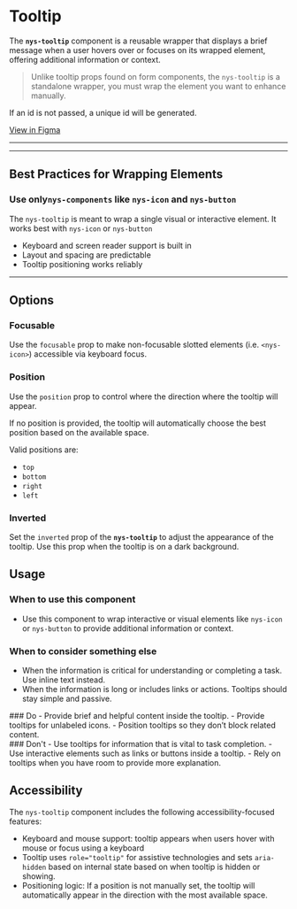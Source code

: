 
<Meta of={NysTooltipStories} title="Components/Tooltip/Documentation" />

# Tooltip

The **`nys-tooltip`** component is a reusable wrapper that displays a brief message when a user hovers over or focuses on its wrapped element, offering additional information or context.
> Unlike tooltip props found on form components, the `nys-tooltip` is a standalone wrapper, you must wrap the element you want to enhance manually.

If an id is not passed, a unique id will be generated.

<div className="nys-grid-row nys-grid-gap-1">
  <nys-badge label="Stable" prefixIcon="code"></nys-badge>
  <nys-badge
    prefixIcon
    prefix="WCAG 2.2"
    label="AA"
    intent="success"
  ></nys-badge>
  <p className="pill pill--uikit">
    <a href="https://www.figma.com/design/U2QpuSUXRTxbgG64Fzi9bu?node-id=4298-1477" target="_blank">View in Figma</a>
  </p>
</div>

---

<Canvas of={NysTooltipStories.Basic} />

<Controls />

---

## Best Practices for Wrapping Elements

### Use only`nys-components` like `nys-icon` and `nys-button`

The `nys-tooltip` is meant to wrap a single visual or interactive element. It works best with `nys-icon` or `nys-button`
- Keyboard and screen reader support is built in
- Layout and spacing are predictable
- Tooltip positioning works reliably

---

## Options
### Focusable
Use the `focusable` prop to make non-focusable slotted elements (i.e. `<nys-icon>`) accessible via keyboard focus.
<Canvas of={NysTooltipStories.Focusable} />

### Position
Use the `position` prop to control where the direction where the tooltip will appear.
<div style={{ display: 'flex', gap: '10px', verticalAlign: 'middle', alignItems: 'center' }}>
  <nys-icon size="xl" name="info"></nys-icon> If no position is provided, the tooltip will automatically choose the best position based on the available space.
</div>

Valid positions are:
- `top`
- `bottom`
- `right`
- `left`
<Canvas of={NysTooltipStories.Position} />

### Inverted
Set the `inverted` prop of the **`nys-tooltip`** to adjust the appearance of the tooltip. Use this prop when the tooltip is on a dark background.
<Canvas of={NysTooltipStories.Inverted} />

## Usage

### When to use this component
- Use this component to wrap interactive or visual elements like `nys-icon` or `nys-button` to provide additional information or context.

### When to consider something else
- When the information is critical for understanding or completing a task. Use inline text instead.
- When the information is long or includes links or actions. Tooltips should stay simple and passive.

<div className="nys-grid-row nys-grid-gap-lg">
  <div className="nys-mobile-lg:nys-grid-col">
    <div className="usage-card usage-card--do">
      ### <nys-icon name="check_circle" color="var(--nys-color-success)" /> Do
      - Provide brief and helpful content inside the tooltip.
      - Provide tooltips for unlabeled icons.
      - Position tooltips so they don’t block related content.
    </div>
  </div>
  <div className="nys-mobile-lg:nys-grid-col">
    <div className="usage-card usage-card--dont">
      ### <nys-icon name="error" color="var(--nys-color-danger)" /> Don't
      - Use tooltips for information that is vital to task completion.
      - Use interactive elements such as links or buttons inside a tooltip.
      - Rely on tooltips when you have room to provide more explanation.
    </div>
  </div>
</div>

## Accessibility

The `nys-tooltip` component includes the following accessibility-focused features:

- Keyboard and mouse support: tooltip appears when users hover with mouse or focus using a keyboard
- Tooltip uses `role="tooltip"` for assistive technologies and sets `aria-hidden` based on internal state based on when tooltip is hidden or showing.
- Positioning logic: If a position is not manually set, the tooltip will automatically appear in the direction with the most available space.
